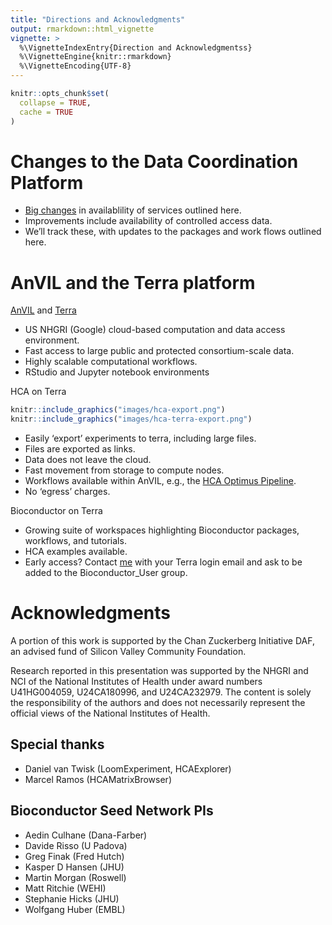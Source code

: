 ```yaml
---
title: "Directions and Acknowledgments"
output: rmarkdown::html_vignette
vignette: >
  %\VignetteIndexEntry{Direction and Acknowledgmentss}
  %\VignetteEngine{knitr::rmarkdown}
  %\VignetteEncoding{UTF-8}
---
```


```r
knitr::opts_chunk$set(
  collapse = TRUE,
  cache = TRUE
)
```

# Changes to the Data Coordination Platform

- [Big changes][] in availablility of services outlined here.
- Improvements include availability of controlled access data.
- We'll track these, with updates to the packages and work flows
  outlined here.

[Big changes]: https://data.humancellatlas.org/coming-soon-DCP-2-with-support-for-controlled-access-data

# AnVIL and the Terra platform

[AnVIL][] and [Terra][]

- US NHGRI (Google) cloud-based computation and data access environment.
- Fast access to large public and protected consortium-scale data.
- Highly scalable computational workflows.
- RStudio and Jupyter notebook environments

HCA on Terra

```r
knitr::include_graphics("images/hca-export.png")
knitr::include_graphics("images/hca-terra-export.png")
```

- Easily 'export' experiments to terra, including large files.
- Files are exported as links.
- Data does not leave the cloud.
- Fast movement from storage to compute nodes.
- Workflows available within AnVIL, e.g., the [HCA Optimus Pipeline][].
- No 'egress' charges.

[HCA Optimus Pipeline]: https://anvil.terra.bio/#workspaces/featured-workspaces-hca/HCA_Optimus_Pipeline


Bioconductor on Terra

- Growing suite of workspaces highlighting Bioconductor packages,
  workflows, and tutorials.
- HCA examples available.
- Early access? Contact [me][] with your Terra login email and ask to
  be added to the Bioconductor\_User group.

[AnVIL]: https://anvilproject.org
[Terra]: https://app.terra.bio
[me]: mailto:mtmorgan.bioc@gmail.com

# Acknowledgments

A portion of this work is supported by the Chan Zuckerberg Initiative
DAF, an advised fund of Silicon Valley Community Foundation.

Research reported in this presentation was supported by the NHGRI and
NCI of the National Institutes of Health under award numbers
U41HG004059, U24CA180996, and U24CA232979. The content is solely the
responsibility of the authors and does not necessarily represent the
official views of the National Institutes of Health.

## Special thanks

- Daniel van Twisk (LoomExperiment, HCAExplorer)
- Marcel Ramos (HCAMatrixBrowser)

## Bioconductor Seed Network PIs

- Aedin Culhane (Dana-Farber)
- Davide Risso (U Padova)
- Greg Finak (Fred Hutch)
- Kasper D Hansen (JHU)
- Martin Morgan (Roswell)
- Matt Ritchie (WEHI)
- Stephanie Hicks (JHU)
- Wolfgang Huber (EMBL)
